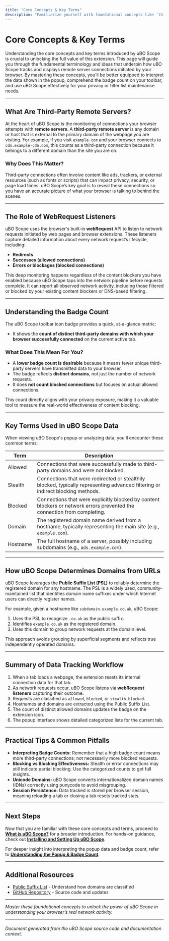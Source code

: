 ```yaml
---
title: "Core Concepts & Key Terms"
description: "Familiarize yourself with foundational concepts like 'third-party remote servers,' 'webRequest listeners,' and 'badge count' to interpret the extension’s data and insights accurately. Mastering these terms is essential for understanding how and why uBO Scope tracks connections."
---
```


# Core Concepts & Key Terms

Understanding the core concepts and key terms introduced by uBO Scope is crucial to unlocking the full value of this extension. This page will guide you through the fundamental terminology and ideas that underpin how uBO Scope tracks and displays remote server connections initiated by your browser. By mastering these concepts, you'll be better equipped to interpret the data shown in the popup, comprehend the badge count on your toolbar, and use uBO Scope effectively for your privacy or filter list maintenance needs.

---

## What Are Third-Party Remote Servers?

At the heart of uBO Scope is the monitoring of connections your browser attempts with **remote servers**. A **third-party remote server** is any domain or host that is external to the primary domain of the webpage you are visiting. For example, if you visit `example.com` and your browser connects to `cdn.example-cdn.com`, this counts as a third-party connection because it belongs to a different domain than the site you are on.

### Why Does This Matter?

Third-party connections often involve content like ads, trackers, or external resources (such as fonts or scripts) that can impact privacy, security, or page load times. uBO Scope’s key goal is to reveal these connections so you have an accurate picture of what your browser is talking to behind the scenes.

---

## The Role of WebRequest Listeners

uBO Scope uses the browser's built-in **webRequest** API to listen to network requests initiated by web pages and browser extensions. These listeners capture detailed information about every network request’s lifecycle, including:

- **Redirects**
- **Successes (allowed connections)**
- **Errors or blockages (blocked connections)**

This deep monitoring happens regardless of the content blockers you have enabled because uBO Scope taps into the network pipeline before requests complete. It can report all observed network activity, including those filtered or blocked by your existing content blockers or DNS-based filtering.

---

## Understanding the Badge Count

The uBO Scope toolbar icon badge provides a quick, at-a-glance metric:

- It shows the **count of distinct third-party domains with which your browser successfully connected** on the current active tab.

### What Does This Mean For You?

- A **lower badge count is desirable** because it means fewer unique third-party servers have transmitted data to your browser.
- The badge reflects **distinct domains**, not just the number of network requests.
- It does **not count blocked connections** but focuses on actual allowed connections.

This count directly aligns with your privacy exposure, making it a valuable tool to measure the real-world effectiveness of content blocking.

---

## Key Terms Used in uBO Scope Data

When viewing uBO Scope's popup or analyzing data, you'll encounter these common terms:

| Term      | Description                                                                                                                     |
|-----------|---------------------------------------------------------------------------------------------------------------------------------|
| Allowed   | Connections that were successfully made to third-party domains and were not blocked.                                           |
| Stealth   | Connections that were redirected or stealthily blocked, typically representing advanced filtering or indirect blocking methods. |
| Blocked   | Connections that were explicitly blocked by content blockers or network errors prevented the connection from completing.       |
| Domain    | The registered domain name derived from a hostname, typically representing the main site (e.g., `example.com`).                 |
| Hostname  | The full hostname of a server, possibly including subdomains (e.g., `ads.example.com`).                                          |

---

## How uBO Scope Determines Domains from URLs

uBO Scope leverages the **Public Suffix List (PSL)** to reliably determine the registered domain for any hostname. The PSL is a widely used, community-maintained list that identifies domain name suffixes under which Internet users can directly register names.

For example, given a hostname like `subdomain.example.co.uk`, uBO Scope:

1. Uses the PSL to recognize `.co.uk` as the public suffix.
2. Identifies `example.co.uk` as the registered domain.
3. Uses this domain to group network requests at the domain level.

This approach avoids grouping by superficial segments and reflects true independently operated domains.

---

## Summary of Data Tracking Workflow

1. When a tab loads a webpage, the extension resets its internal connection data for that tab.
2. As network requests occur, uBO Scope listens via **webRequest listeners** capturing their outcome.
3. Requests are classified as `allowed`, `blocked`, or `stealth-blocked`.
4. Hostnames and domains are extracted using the Public Suffix List.
5. The count of distinct allowed domains updates the badge on the extension icon.
6. The popup interface shows detailed categorized lists for the current tab.

---

## Practical Tips & Common Pitfalls

- **Interpreting Badge Counts:** Remember that a high badge count means more third-party connections; not necessarily more blocked requests.
- **Blocking vs Blocking Effectiveness:** Stealth or error connections may still indicate partial blocking. Use the categorized counts to get full insights.
- **Unicode Domains:** uBO Scope converts internationalized domain names (IDNs) correctly using punycode to avoid misgrouping.
- **Session Persistence:** Data tracked is stored per browser session, meaning reloading a tab or closing a tab resets tracked stats.

---

## Next Steps

Now that you are familiar with these core concepts and terms, proceed to **[What is uBO Scope?](/overview/getting-started/what-is-ubo-scope)** for a broader introduction. For hands-on guidance, check out **[Installing and Setting Up uBO Scope](/guides/getting-started/install-setup)**.

For deeper insight into interpreting the popup data and badge count, refer to **[Understanding the Popup & Badge Count](/guides/getting-started/understand-popup-badge)**.


---

## Additional Resources

- [Public Suffix List](https://publicsuffix.org/list/) - Understand how domains are classified
- [GitHub Repository](https://github.com/gorhill/uBO-Scope) - Source code and updates

---

*Master these foundational concepts to unlock the power of uBO Scope in understanding your browser’s real network activity.*

---

###### Document generated from the uBO Scope source code and documentation context.
